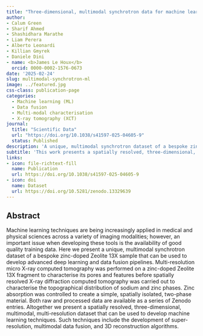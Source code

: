 ```yaml
---
title: "Three-dimensional, multimodal synchrotron data for machine learning applications"
author:
- Calum Green
- Sharif Ahmed
- Shashidhara Marathe
- Liam Perera
- Alberto Leonardi
- Killian Gmyrek
- Daniele Dini
- name: <b>James Le Houx</b>
  orcid: 0000-0002-1576-0673
date: '2025-02-24'
slug: multimodal-synchrotron-ml
image: ../featured.jpg
css-class: publication-page
categories:
  - Machine learning (ML)
  - Data fusion
  - Multi-modal characterisation
  - X-ray tomography (XCT)
journal: 
  title: "Scientific Data"
  url: "https://doi.org/10.1038/s41597-025-04605-9"
  status: Published
description: 'A unique, multimodal synchrotron dataset of a bespoke zinc-doped Zeolite 13X sample for developing advanced deep learning and data fusion pipelines.'
subtitle: 'This work presents a spatially resolved, three-dimensional, multimodal, multi-resolution dataset of a zinc-doped Zeolite 13X sample, designed to develop and benchmark machine learning techniques like super-resolution, data fusion, and 3D reconstruction.'
links:
- icon: file-richtext-fill
  name: Publication
  url: https://doi.org/10.1038/s41597-025-04605-9
- icon: doi
  name: Dataset
  url: https://doi.org/10.5281/zenodo.13329639
---
```


## Abstract

Machine learning techniques are being increasingly applied in medical and physical sciences across a variety of imaging modalities; however, an important issue when developing these tools is the availability of good quality training data. Here we present a unique, multimodal synchrotron dataset of a bespoke zinc-doped Zeolite 13X sample that can be used to develop advanced deep learning and data fusion pipelines. Multi-resolution micro X-ray computed tomography was performed on a zinc-doped Zeolite 13X fragment to characterise its pores and features before spatially resolved X-ray diffraction computed tomography was carried out to characterise the topographical distribution of sodium and zinc phases. Zinc absorption was controlled to create a simple, spatially isolated, two-phase material. Both raw and processed data are available as a series of Zenodo entries. Altogether we present a spatially resolved, three-dimensional, multimodal, multi-resolution dataset that can be used to develop machine learning techniques. Such techniques include the development of super-resolution, multimodal data fusion, and 3D reconstruction algorithms.